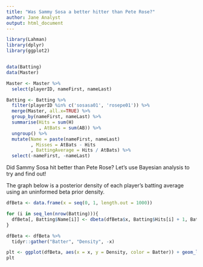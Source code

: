 ```yaml
---
title: "Was Sammy Sosa a better hitter than Pete Rose?"
author: Jane Analyst
output: html_document
---
```


```r
library(Lahman)
library(dplyr)
library(ggplot2)


data(Batting)
data(Master)

Master <- Master %>% 
  select(playerID, nameFirst, nameLast) 

Batting <- Batting %>% 
  filter(playerID %in% c('sosasa01', 'rosepe01')) %>% 
  merge(Master, all.x=TRUE) %>% 
  group_by(nameFirst, nameLast) %>% 
  summarise(Hits = sum(H)
            , AtBats = sum(AB)) %>% 
  ungroup() %>% 
  mutate(Name = paste(nameFirst, nameLast)
         , Misses = AtBats - Hits
         , BattingAverage = Hits / AtBats) %>% 
  select(-nameFirst, -nameLast)
```

Did Sammy Sosa hit better than Pete Rose? Let's use Bayesian analysis to try and find out!

The graph below is a posterior density of each player's batting average using an uninformed beta prior density.

```r

dfBeta <- data.frame(x = seq(0, 1, length.out = 1000))

for (i in seq_len(nrow(Batting))){
  dfBeta[, Batting$Name[i]] <- dbeta(dfBeta$x, Batting$Hits[i] + 1, Batting$Misses[i] + 1)
}

dfBeta <- dfBeta %>% 
  tidyr::gather("Batter", "Density", -x)

plt <- ggplot(dfBeta, aes(x = x, y = Density, color = Batter)) + geom_line()
plt
```
